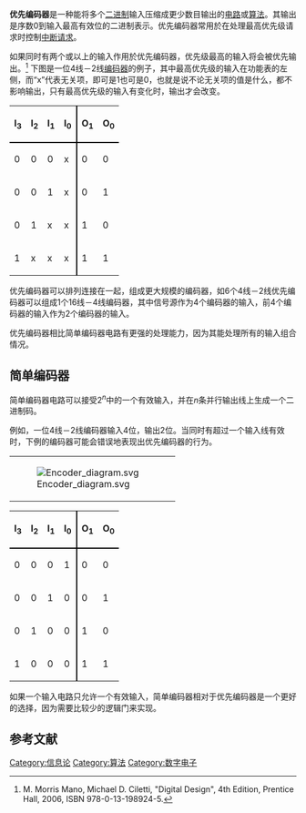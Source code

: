 {{NoteTA
|G1=Electronics
}}
'''优先编码器'''是一种能将多个[[二进制|二进制]]输入压缩成更少数目输出的[[电路|电路]]或[[算法|算法]]。其输出是序数0到输入最高有效位的二进制表示。优先编码器常用於在处理最高优先级请求时控制[[中断请求|中断请求]]。

如果同时有两个或以上的输入作用於优先编码器，优先级最高的输入将会被优先输出。<ref>M. Morris Mano, Michael D. Ciletti, "Digital Design", 4th Edition, Prentice Hall, 2006, ISBN 978-0-13-198924-5.</ref> 下图是一位4线－2线[[编码器|编码器]]的例子，其中最高优先级的输入在功能表的左侧，而“x”代表无关项，即可是1也可是0，也就是说不论无关项的值是什么，都不影响输出，只有最高优先级的输入有变化时，输出才会改变。

{| class="wikitable" style="margin:0;"
!style="border-bottom:2px solid #000;"|I<sub>3</sub>
!style="border-bottom:2px solid #000;"|I<sub>2</sub>
!style="border-bottom:2px solid #000;"|I<sub>1</sub>
!style="border-bottom:2px solid #000;"|I<sub>0</sub>
!style="border-bottom:2px solid #000; border-left:2px solid #000;"| O<sub>1</sub>
!style="border-bottom:2px solid #000;"|O<sub>0</sub>
|-
| 0 || 0 || 0 || x ||style="border-left:2px solid #000;"| 0 || 0
|-
| 0 || 0 || 1 || x ||style="border-left:2px solid #000;"| 0 || 1
|-
| 0 || 1 || x || x ||style="border-left:2px solid #000;"| 1 || 0
|-
| 1 || x || x || x ||style="border-left:2px solid #000;"| 1 || 1
|}
{{caption|4线－2线优先编码器}}

优先编码器可以排列连接在一起，组成更大规模的编码器，如6个4线－2线优先编码器可以组成1个16线－4线编码器，其中信号源作为4个编码器的输入，前4个编码器的输入作为2个编码器的输入。

优先编码器相比简单编码器电路有更强的处理能力，因为其能处理所有的输入组合情况。

==简单编码器==
简单编码器电路可以接受2<sup>''n''</sup>中的一个有效输入，并在''n''条并行输出线上生成一个二进制码。

例如，一位4线－2线编码器输入4位，输出2位。当同时有超过一个输入线有效时，下例的编码器可能会错误地表现出优先编码器的行为。

{|align="right"
|[[File:Encoder_diagram.svg|thumb]]
|align="left"|
<div class="thumb"></div>
|}
{| class="wikitable" style="margin:0;"
!style="border-bottom:2px solid #000;"|I<sub>3</sub>
!style="border-bottom:2px solid #000;"|I<sub>2</sub>
!style="border-bottom:2px solid #000;"|I<sub>1</sub>
!style="border-bottom:2px solid #000;"|I<sub>0</sub>
!style="border-bottom:2px solid #000; border-left:2px solid #000;"| O<sub>1</sub>
!style="border-bottom:2px solid #000;"|O<sub>0</sub>
|-
| 0 || 0 || 0 || 1 ||style="border-left:2px solid #000;"| 0 || 0
|-
| 0 || 0 || 1 || 0 ||style="border-left:2px solid #000;"| 0 || 1
|-
| 0 || 1 || 0 || 0 ||style="border-left:2px solid #000;"| 1 || 0
|-
| 1 || 0 || 0 || 0 ||style="border-left:2px solid #000;"| 1 || 1
|}
{{caption|4线－2线编码器}}

如果一个输入电路只允许一个有效输入，简单编码器相对于优先编码器是一个更好的选择，因为需要比较少的逻辑门来实现。

== 参考文献 ==
{{Reflist}}

{{数字电路}}
[[Category:信息论|Category:信息论]]
[[Category:算法|Category:算法]]
[[Category:数字电子|Category:数字电子]]